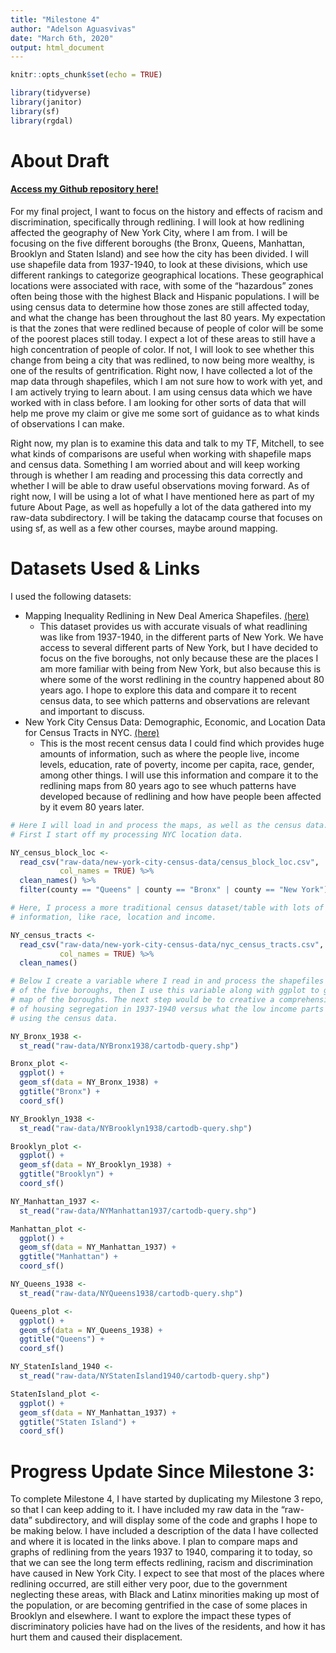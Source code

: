 ```yaml
---
title: "Milestone 4"
author: "Adelson Aguasvivas"
date: "March 6th, 2020"
output: html_document
---
```


```r
knitr::opts_chunk$set(echo = TRUE)

library(tidyverse)
library(janitor)
library(sf)
library(rgdal)

```

# About Draft

#### [Access my Github repository here!](https://github.com/aaguasvivas/MS_4)

For my final project, I want to focus on the history and effects of racism and
discrimination, specifically through redlining. I will look at how redlining
affected the geography of New York City, where I am from. I will be focusing on
the five different boroughs (the Bronx, Queens, Manhattan, Brooklyn and Staten
Island) and see how the city has been divided. I will use shapefile data from
1937-1940, to look at these divisions, which use different rankings to
categorize geographical locations. These geographical locations were associated
with race, with some of the "hazardous" zones often being those with the highest
Black and Hispanic populations. I will be using census data to determine how
those zones are still affected today, and what the change has been throughout
the last 80 years. My expectation is that the zones that were redlined because
of people of color will be some of the poorest places still today. I expect a
lot of these areas to still have a high concentration of people of color. If
not, I will look to see whether this change from being a city that was redlined,
to now being more wealthy, is one of the results of gentrification. Right now, I
have collected a lot of the map data through shapefiles, which I am not sure how
to work with yet, and I am actively trying to learn about. I am using census
data which we have worked with in class before. I am looking for other sorts of
data that will help me prove my claim or give me some sort of guidance as to
what kinds of observations I can make.

Right now, my plan is to examine this data and talk to my TF, Mitchell, to see
what kinds of comparisons are useful when working with shapefile maps and census
data. Something I am worried about and will keep working through is whether I am
reading and processing this data correctly and whether I will be able to draw
useful observations moving forward. As of right now, I will be using a lot of
what I have mentioned here as part of my future About Page, as well as hopefully
a lot of the data gathered into my raw-data subdirectory. I will be taking the 
datacamp course that focuses on using sf, as well as a few other courses, 
maybe around mapping.

# Datasets Used & Links

I used the following datasets:

- Mapping Inequality Redlining in New Deal America Shapefiles. 
[(here)](https://dsl.richmond.edu/panorama/redlining/#loc=6/37.484/-79.955&text=downloads)
  - This dataset provides us with accurate visuals of what readlining was like
  from 1937-1940, in the different parts of New York. We have access to several
  different parts of New York, but I have decided to focus on the five boroughs,
  not only because these are the places I am more familiar with being from New
  York, but also because this is where some of the worst redlining in the
  country happened about 80 years ago. I hope to explore this data and compare
  it to recent census data, to see which patterns and observations are relevant
  and important to discuss.
    
- New York City Census Data: Demographic, Economic, and Location Data for 
Census Tracts in NYC. 
[(here)](https://www.kaggle.com/muonneutrino/new-york-city-census-data/data)
  - This is the most recent census data I could find which provides huge amounts
  of information, such as where the people live, income levels, education, rate
  of poverty, income per capita, race, gender, among other things. I will use
  this information and compare it to the redlining maps from 80 years ago to see
  whuch patterns have developed because of redlining and how have people been
  affected by it evem 80 years later.

```r

# Here I will load in and process the maps, as well as the census data.
# First I start off my processing NYC location data.

NY_census_block_loc <- 
  read_csv("raw-data/new-york-city-census-data/census_block_loc.csv", 
           col_names = TRUE) %>%
  clean_names() %>%
  filter(county == "Queens" | county == "Bronx" | county == "New York")

# Here, I process a more traditional census dataset/table with lots of
# information, like race, location and income.

NY_census_tracts <-
  read_csv("raw-data/new-york-city-census-data/nyc_census_tracts.csv", 
           col_names = TRUE) %>%
  clean_names()

# Below I create a variable where I read in and process the shapefiles of each
# of the five boroughs, then I use this variable along with ggplot to graph a
# map of the boroughs. The next step would be to creative a comprehensive visual
# of housing segregation in 1937-1940 versus what the low income parts are now
# using the census data.

NY_Bronx_1938 <- 
  st_read("raw-data/NYBronx1938/cartodb-query.shp")

Bronx_plot <-
  ggplot() + 
  geom_sf(data = NY_Bronx_1938) + 
  ggtitle("Bronx") + 
  coord_sf()

NY_Brooklyn_1938 <- 
  st_read("raw-data/NYBrooklyn1938/cartodb-query.shp")

Brooklyn_plot <-
  ggplot() + 
  geom_sf(data = NY_Brooklyn_1938) + 
  ggtitle("Brooklyn") + 
  coord_sf()

NY_Manhattan_1937 <- 
  st_read("raw-data/NYManhattan1937/cartodb-query.shp")

Manhattan_plot <-
  ggplot() + 
  geom_sf(data = NY_Manhattan_1937) + 
  ggtitle("Manhattan") + 
  coord_sf()

NY_Queens_1938 <- 
  st_read("raw-data/NYQueens1938/cartodb-query.shp")

Queens_plot <-
  ggplot() + 
  geom_sf(data = NY_Queens_1938) + 
  ggtitle("Queens") + 
  coord_sf()

NY_StatenIsland_1940 <- 
  st_read("raw-data/NYStatenIsland1940/cartodb-query.shp")

StatenIsland_plot <-
  ggplot() + 
  geom_sf(data = NY_Manhattan_1937) + 
  ggtitle("Staten Island") + 
  coord_sf()

```

# Progress Update Since Milestone 3:

To complete Milestone 4, I have started by duplicating my Milestone 3 repo, so that I can keep adding to it. I have included my raw data in the "raw-data" subdirectory, and will display some of the code and graphs I hope to be making below. I have included a description of the data I have collected and where it is located in the links above. I plan to compare maps and graphs of redlining from the years 1937 to 1940, comparing it to today, so that we can see the long term effects redlining, racism and discrimination have caused in New York City. I expect to see that most of the places where redlining occurred, are still either very poor, due to the government neglecting these areas, with Black and Latinx minorities making up most of the population, or are becoming gentrified in the case of some places in Brooklyn and elsewhere. I want to explore the impact these types of discriminatory policies have had on the lives of the residents, and how it has hurt them and caused their displacement.
